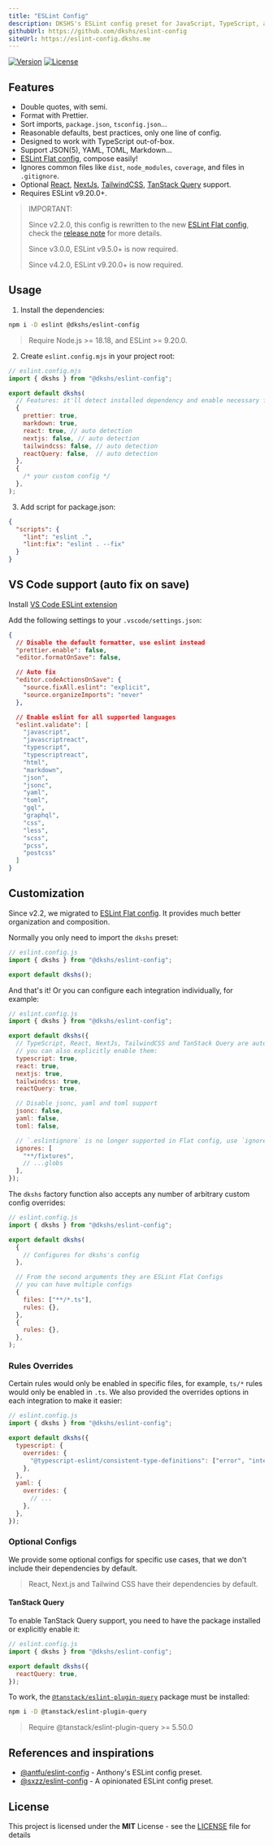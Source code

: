 ```yaml
---
title: "ESLint Config"
description: DKSHS's ESLint config preset for JavaScript, TypeScript, and Prettier.
githubUrl: https://github.com/dkshs/eslint-config
siteUrl: https://eslint-config.dkshs.me
---
```


[![Version](https://img.shields.io/npm/v/@dkshs/eslint-config)](https://www.npmjs.com/package/@dkshs/eslint-config)
[![License](https://img.shields.io/badge/licence-MIT-blue)](https://github.com/dkshs/eslint-config/blob/master/LICENSE)

## Features

- Double quotes, with semi.
- Format with Prettier.
- Sort imports, `package.json`, `tsconfig.json`...
- Reasonable defaults, best practices, only one line of config.
- Designed to work with TypeScript out-of-box.
- Support JSON(5), YAML, TOML, Markdown...
- [ESLint Flat config](https://eslint.org/docs/latest/use/configure/configuration-files-new), compose easily!
- Ignores common files like `dist`, `node_modules`, `coverage`, and files in `.gitignore`.
- Optional [React](https://react.dev/), [NextJs](https://nextjs.org/), [TailwindCSS](https://tailwindcss.com/), [TanStack Query](https://tanstack.com/query/) support.
- Requires ESLint v9.20.0+.

> IMPORTANT:
>
> Since v2.2.0, this config is rewritten to the new [ESLint Flat config](https://eslint.org/docs/latest/use/configure/configuration-files-new), check the [release note](https://github.com/dkshs/eslint-config/releases/tag/v2.2.0) for more details.
>
> Since v3.0.0, ESLint v9.5.0+ is now required.
>
> Since v4.2.0, ESLint v9.20.0+ is now required.

## Usage

1. Install the dependencies:

```bash
npm i -D eslint @dkshs/eslint-config
```

> Require Node.js >= 18.18, and ESLint >= 9.20.0.

2. Create `eslint.config.mjs` in your project root:

```mjs
// eslint.config.mjs
import { dkshs } from "@dkshs/eslint-config";

export default dkshs(
  // Features: it'll detect installed dependency and enable necessary features automatically
  {
    prettier: true,
    markdown: true,
    react: true, // auto detection
    nextjs: false, // auto detection
    tailwindcss: false, // auto detection
    reactQuery: false,  // auto detection
  },
  {
    /* your custom config */
  },
);
```

3. Add script for package.json:

```json
{
  "scripts": {
    "lint": "eslint .",
    "lint:fix": "eslint . --fix"
  }
}
```

## VS Code support (auto fix on save)

Install [VS Code ESLint extension](https://marketplace.visualstudio.com/items?itemName=dbaeumer.vscode-eslint)

Add the following settings to your `.vscode/settings.json`:

```json
{
  // Disable the default formatter, use eslint instead
  "prettier.enable": false,
  "editor.formatOnSave": false,

  // Auto fix
  "editor.codeActionsOnSave": {
    "source.fixAll.eslint": "explicit",
    "source.organizeImports": "never"
  },

  // Enable eslint for all supported languages
  "eslint.validate": [
    "javascript",
    "javascriptreact",
    "typescript",
    "typescriptreact",
    "html",
    "markdown",
    "json",
    "jsonc",
    "yaml",
    "toml",
    "gql",
    "graphql",
    "css",
    "less",
    "scss",
    "pcss",
    "postcss"
  ]
}
```

## Customization

Since v2.2, we migrated to [ESLint Flat config](https://eslint.org/docs/latest/use/configure/configuration-files-new). It provides much better organization and composition.

Normally you only need to import the `dkshs` preset:

```js
// eslint.config.js
import { dkshs } from "@dkshs/eslint-config";

export default dkshs();
```

And that's it! Or you can configure each integration individually, for example:

```js
// eslint.config.js
import { dkshs } from "@dkshs/eslint-config";

export default dkshs({
  // TypeScript, React, NextJs, TailwindCSS and TanStack Query are auto-detected,
  // you can also explicitly enable them:
  typescript: true,
  react: true,
  nextjs: true,
  tailwindcss: true,
  reactQuery: true,

  // Disable jsonc, yaml and toml support
  jsonc: false,
  yaml: false,
  toml: false,

  // `.eslintignore` is no longer supported in Flat config, use `ignores` instead
  ignores: [
    "**/fixtures",
    // ...globs
  ],
});
```

The `dkshs` factory function also accepts any number of arbitrary custom config overrides:

```js
// eslint.config.js
import { dkshs } from "@dkshs/eslint-config";

export default dkshs(
  {
    // Configures for dkshs's config
  },

  // From the second arguments they are ESLint Flat Configs
  // you can have multiple configs
  {
    files: ["**/*.ts"],
    rules: {},
  },
  {
    rules: {},
  },
);
```

### Rules Overrides

Certain rules would only be enabled in specific files, for example, `ts/*` rules would only be enabled in `.ts`. We also provided the overrides options in each integration to make it easier:

```js
// eslint.config.js
import { dkshs } from "@dkshs/eslint-config";

export default dkshs({
  typescript: {
    overrides: {
      "@typescript-eslint/consistent-type-definitions": ["error", "interface"],
    },
  },
  yaml: {
    overrides: {
      // ...
    },
  },
});
```

### Optional Configs

We provide some optional configs for specific use cases, that we don't include their dependencies by default.
> React, Next.js and Tailwind CSS have their dependencies by default.

#### TanStack Query

To enable TanStack Query support, you need to have the package installed or explicitly enable it:

```js
// eslint.config.js
import { dkshs } from "@dkshs/eslint-config";

export default dkshs({
  reactQuery: true,
});
```

To work, the [`@tanstack/eslint-plugin-query`](https://tanstack.com/query/latest/docs/eslint/eslint-plugin-query) package must be installed:

```bash
npm i -D @tanstack/eslint-plugin-query
```

> Require @tanstack/eslint-plugin-query >= 5.50.0

## References and inspirations

- [@antfu/eslint-config](https://github.com/antfu/eslint-config) - Anthony's ESLint config preset.
- [@sxzz/eslint-config](https://github.com/sxzz/eslint-config) - A opinionated ESLint config preset.

## License

This project is licensed under the **MIT** License - see the [LICENSE](https://github.com/dkshs/dkshs.me/blob/master/LICENSE) file for details
